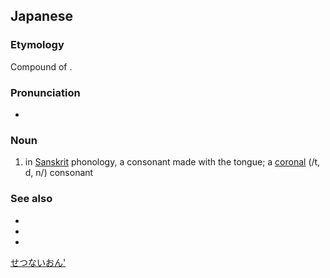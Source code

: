 ==Japanese==
{{ja-kanjitab|舌|内|音}}

===Etymology===
Compound of {{compound|舌内|tr1=zetsunai|音|tr2=on|t2=sound|lang=ja}}.

===Pronunciation===
* {{IPA|[zetsunaion]|lang=ja}}

===Noun===
{{ja-noun|ぜつないおん}}

# {{lb|ja|phonetics}} in [[w:Siddhaṃ script|Sanskrit]] phonology, a consonant made with the tongue; a [[w:Coronal consonant|coronal]] (/t, d, n/) consonant

===See also===
* {{ja-r|喉内音|こうないおん}}
* {{ja-r|三内音|さんないおん}}
* {{ja-r|唇内音|しんないおん}}

[[Category:ja:Phonetics|せつないおん']]